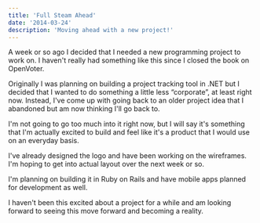 ```yaml
---
title: 'Full Steam Ahead'
date: '2014-03-24'
description: 'Moving ahead with a new project!'
---
```


A week or so ago I decided that I needed a new programming project to work on. I haven't really had something like this since I closed the book on OpenVoter.

Originally I was planning on building a project tracking tool in .NET but I decided that I wanted to do something a little less “corporate”, at least right now. Instead, I've come up with going back to an older project idea that I abandoned but am now thinking I'll go back to.

I'm not going to go too much into it right now, but I will say it's something that I'm actually excited to build and feel like it's a product that I would use on an everyday basis.

I've already designed the logo and have been working on the wireframes. I'm hoping to get into actual layout over the next week or so.

I'm planning on building it in Ruby on Rails and have mobile apps planned for development as well.

I haven't been this excited about a project for a while and am looking forward to seeing this move forward and becoming a reality.

